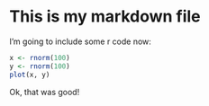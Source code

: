 This is my markdown file
=========================

I'm going to include some r code now:

```r
x <- rnorm(100)
y <- rnorm(100)
plot(x, y)
```

Ok, that was good!